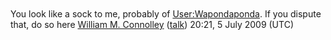 <article id="23501865" title=User talk:Wacko macho>
	<talkpage id="23501865" title="User talk:Wacko macho">
You look like a sock to me, probably of [[User:Wapondaponda]]. If you dispute that, do so here [[User:William M. Connolley|William M. Connolley]] ([[User talk:William M. Connolley|talk]]) 20:21, 5 July 2009 (UTC)
	</talkpage>
</article>